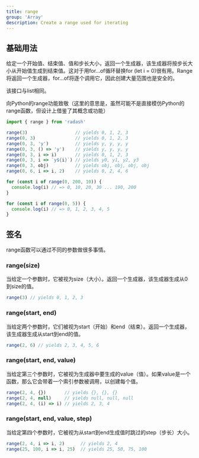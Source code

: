 ```yaml
---
title: range
group: 'Array'
description: Create a range used for iterating
---
```


## 基础用法

给定一个开始值、结束值、值和步长大小，返回一个生成器，该生成器将按步长大小从开始值生成到结束值。这对于用for...of循环替换for (let i = 0)很有用。Range将返回一个生成器，for...of将逐个调用它，因此创建大量范围也是安全的。

该接口与list相同。

向Python的range功能致敬（这里的意思是，虽然可能不是直接模仿Python的range函数，但设计上借鉴了其概念或功能）

```ts
import { range } from 'radash'

range(3)                  // yields 0, 1, 2, 3
range(0, 3)               // yields 0, 1, 2, 3
range(0, 3, 'y')          // yields y, y, y, y
range(0, 3, () => 'y')    // yields y, y, y, y
range(0, 3, i => i)       // yields 0, 1, 2, 3
range(0, 3, i => `y${i}`) // yields y0, y1, y2, y3
range(0, 3, obj)          // yields obj, obj, obj, obj
range(0, 6, i => i, 2)    // yields 0, 2, 4, 6

for (const i of range(0, 200, 10)) {
  console.log(i) // => 0, 10, 20, 30 ... 190, 200
}

for (const i of range(0, 5)) {
  console.log(i) // => 0, 1, 2, 3, 4, 5
}
```

## 签名

range函数可以通过不同的参数做很多事情。

### range(size)

当给定一个参数时，它被视为size（大小）。返回一个生成器，该生成器生成从0到size的值。

```ts
range(3) // yields 0, 1, 2, 3
```

### range(start, end)

当给定两个参数时，它们被视为start（开始）和end（结束）。返回一个生成器，该生成器生成从start到end的值。

```ts
range(2, 6) // yields 2, 3, 4, 5, 6
```

### range(start, end, value)

当给定第三个参数时，它被视为生成器中要生成的value（值）。如果value是一个函数，那么它会带着一个索引参数被调用，以创建每个值。

```ts
range(2, 4, {})       // yields {}, {}, {}
range(2, 4, null)     // yields null, null, null
range(2, 4, (i) => i) // yields 2, 3, 4
```

### range(start, end, value, step)

当给定第四个参数时，它被视为从start到end生成值时跳过的step（步长）大小。

```ts
range(2, 4, i => i, 2)      // yields 2, 4
range(25, 100, i => i, 25)  // yields 25, 50, 75, 100
```
